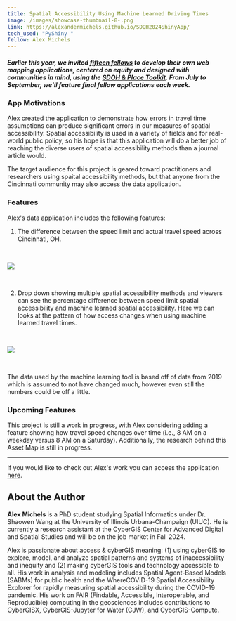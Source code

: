 ```yaml
---
title: Spatial Accessibility Using Machine Learned Driving Times
image: /images/showcase-thumbnail-8-.png
link: https://alexandermichels.github.io/SDOH2024ShinyApp/
tech_used: "PyShiny "
fellow: Alex Michels
---
```

##### *Earlier this year, we invited [fifteen fellows](https://sdohplace.org/fellows) to develop their own web mapping applications, centered on equity and designed with communities in mind, using the [SDOH & Place Toolkit](https://toolkit.sdohplace.org/). From July to September, we'll feature final fellow applications each week.*

### App Motivations

Alex created the application to demonstrate how errors in travel time assumptions can produce significant errors in our measures of spatial accessibility. Spatial accessibility is used in a variety of fields and for real-world public policy, so his hope is that this application will do a better job of reaching the diverse users of spatial accessibility methods than a journal article would.

The target audience for this project is geared toward practitioners and researchers using spaital accessibility methods, but that anyone from the Cincinnati community may also access the data application.

### Features

Alex's data application includes the following features:

1. The difference between the speed limit and actual travel speed across Cincinnati, OH.

<br/>

![](/images/michels-sdohapp2-alexander-michels.png)

<br/>

2. Drop down showing multiple spatial accessibility methods and viewers can see the percentage difference between speed limit spatial accessibility and machine learned spatial accessibility. Here we can looks at the pattern of how  access changes when using machine learned travel times. 

<br/>

![](/images/michels-sdohapp1-alexander-michels.png)

<br/>

The data used by the machine learning tool is based off of data from 2019 which is assumed to not have changed much, however even still the numbers could be off a little. 

### Upcoming Features

This project is still a work in progress, with Alex considering adding a feature showing how travel speed changes over time (i.e., 8 AM on a weekday versus 8 AM on a Saturday). Additionally, the research behind this Asset Map is still in progress. 

- - -

If you would like to check out Alex's work you can access the application [here](https://alexandermichels.github.io/SDOH2024ShinyApp/).

## About the Author

**Alex Michels** is a PhD student studying Spatial Informatics under Dr. Shaowen Wang at the University of Illinois Urbana-Champaign (UIUC). He is currently a research assistant at the CyberGIS Center for Advanced Digital and Spatial Studies and will be on the job market in Fall 2024.

Alex is passionate about access & cyberGIS meaning: (1) using cyberGIS to explore, model, and analyze spatial patterns and systems of inaccessibility and inequity and (2) making cyberGIS tools and technology accessible to all. His work in analysis and modeling includes Spatial Agent-Based Models (SABMs) for public health and the WhereCOVID-19 Spatial Accessibility Explorer for rapidly measuring spatial accessibility during the COVID-19 pandemic. His work on FAIR (Findable, Accessible, Interoperable, and Reproducible) computing in the geosciences includes contributions to CyberGISX, CyberGIS-Jupyter for Water (CJW), and CyberGIS-Compute.
